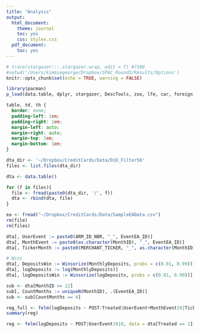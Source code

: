 ```yaml
---
title: "Analysis"
output:
  html_document:
    theme: journal
    toc: yes
    css: styles.css
  pdf_document:
    toc: yes
---
```




```r
# trace(stargazer:::.stargazer.wrap, edit = T) #7100
#setwd('/Users/kimmiegeorge/Dropbox/SPAC_Round3/Results/Options')
knitr::opts_chunk$set(echo = TRUE, warning = FALSE)

library(pacman)
p_load(data.table, dplyr, stargazer, DescTools, zoo, lfe, car, foreign, MASS, konfound, car, ppcor, lubridate, ggplot2, fwildclusterboot, fixest, Hmisc, gridExtra)


```

```css

table, td, th {
  border: none;
  padding-left: 1em;
  padding-right: 1em;
  margin-left: auto;
  margin-right: auto;
  margin-top: 1em;
  margin-bottom: 1em;
}

```

```r

dta_dir <- '~/Dropbox/CreditCards/Data/DiD_Filter50'
files <- list.files(dta_dir)

dta <- data.table()

for (f in files){
  file <- fread(paste0(dta_dir, '/', f))
  dta <- rbind(dta, file)
}

ea <- fread("~/Dropbox/CreditCards/Data/SampleEAData.csv")
rm(file)
rm(files)
```

```r
dta[, UserEvent := paste0(ARM_ID_NBR, "_", EventEA_ID)]
dta[, MonthEvent := paste0(as.character(MonthID), "_", EventEA_ID)]
dta[, TickerMonth := paste0(MERCHANT_TICKER, "_", as.character(MonthID))]
```

```r

# Wins
dta[, DepositsWin := Winsorize(MonthlyDeposits, probs = c(0.01, 0.99))]
dta[, logDeposits := log(MonthlyDeposits)]
dta[, logDepositsWin := Winsorize(logDeposits, probs = c(0.01, 0.99))]

```

```r
sub <- dta[MonthID >= 22]
sub[, CountMonths := uniqueN(MonthID), .(EventEA_ID)]
sub <- sub[CountMonths == 6]

```

```r
reg_full <- felm(logDeposits ~ POST:Treated|UserEvent+MonthEvent|0|TickerMonth, data = dta)
summary(reg)
```

```r
reg <- felm(logDeposits ~ POST|UserEvent|0|0, data = dta[Treated == 1])

```